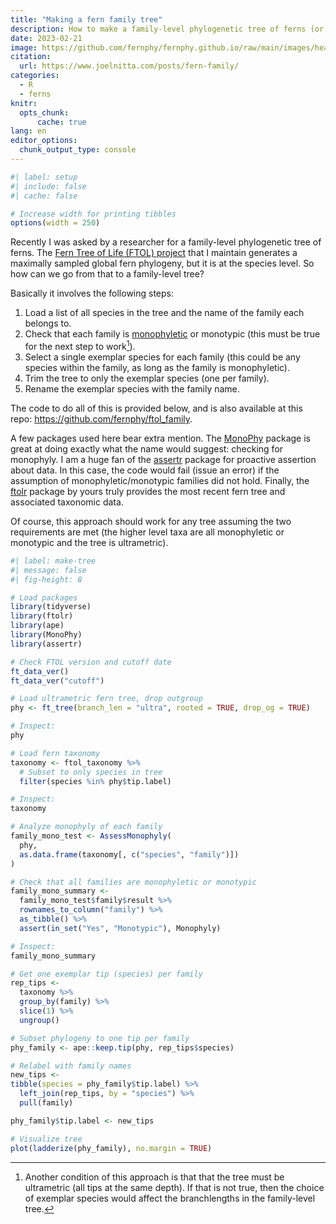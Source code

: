 ```yaml
---
title: "Making a fern family tree"
description: How to make a family-level phylogenetic tree of ferns (or anything else)
date: 2023-02-21
image: https://github.com/fernphy/fernphy.github.io/raw/main/images/header_ferns.png
citation:
  url: https://www.joelnitta.com/posts/fern-family/
categories:
  - R
  - ferns
knitr:
  opts_chunk: 
      cache: true
lang: en
editor_options: 
  chunk_output_type: console
---
```


```r
#| label: setup
#| include: false
#| cache: false

# Increase width for printing tibbles
options(width = 250)
```


Recently I was asked by a researcher for a family-level phylogenetic tree of ferns. The [Fern Tree of Life (FTOL) project](https://fernphy.github.io/) that I maintain generates a maximally sampled global fern phylogeny, but it is at the species level. So how can we go from that to a family-level tree?

Basically it involves the following steps:

1. Load a list of all species in the tree and the name of the family each belongs to.
2. Check that each family is [monophyletic](https://en.wikipedia.org/wiki/Monophyly) or monotypic (this must be true for the next step to work^[Another condition of this approach is that that the tree must be ultrametric (all tips at the same depth). If that is not true, then the choice of exemplar species would affect the branchlengths in the family-level tree.]).
3. Select a single exemplar species for each family (this could be any species within the family, as long as the family is monophyletic).
4. Trim the tree to only the exemplar species (one per family).
5. Rename the exemplar species with the family name.

The code to do all of this is provided below, and is also available at this repo: [https://github.com/fernphy/ftol_family](https://github.com/fernphy/ftol_family).

A few packages used here bear extra mention. The [MonoPhy](https://github.com/oschwery/MonoPhy) package is great at doing exactly what the name would suggest: checking for monophyly. I am a huge fan of the [assertr](https://github.com/ropensci/assertr) package for proactive assertion about data. In this case, the code would fail (issue an error) if the assumption of monophyletic/monotypic families did not hold. Finally, the [ftolr](https://github.com/fernphy/ftolr) package by yours truly provides the most recent fern tree and associated taxonomic data. 

Of course, this approach should work for any tree assuming the two requirements are met (the higher level taxa are all monophyletic or monotypic and the tree is ultrametric).

```r
#| label: make-tree
#| message: false
#| fig-height: 8

# Load packages
library(tidyverse)
library(ftolr)
library(ape)
library(MonoPhy)
library(assertr)

# Check FTOL version and cutoff date
ft_data_ver()
ft_data_ver("cutoff")

# Load ultrametric fern tree, drop outgroup
phy <- ft_tree(branch_len = "ultra", rooted = TRUE, drop_og = TRUE)

# Inspect:
phy

# Load fern taxonomy
taxonomy <- ftol_taxonomy %>%
  # Subset to only species in tree
  filter(species %in% phy$tip.label)

# Inspect:
taxonomy

# Analyze monophyly of each family
family_mono_test <- AssessMonophyly(
  phy,
  as.data.frame(taxonomy[, c("species", "family")])
)

# Check that all families are monophyletic or monotypic
family_mono_summary <-
  family_mono_test$family$result %>%
  rownames_to_column("family") %>%
  as_tibble() %>%
  assert(in_set("Yes", "Monotypic"), Monophyly)

# Inspect:
family_mono_summary

# Get one exemplar tip (species) per family
rep_tips <-
  taxonomy %>%
  group_by(family) %>%
  slice(1) %>%
  ungroup()

# Subset phylogeny to one tip per family
phy_family <- ape::keep.tip(phy, rep_tips$species)

# Relabel with family names
new_tips <-
tibble(species = phy_family$tip.label) %>%
  left_join(rep_tips, by = "species") %>%
  pull(family)

phy_family$tip.label <- new_tips

# Visualize tree
plot(ladderize(phy_family), no.margin = TRUE)
```

